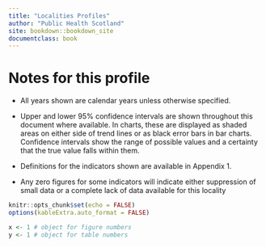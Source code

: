```yaml
---
title: "Localities Profiles"
author: "Public Health Scotland"
site: bookdown::bookdown_site
documentclass: book
---
```


# Notes for this profile

\newline

-   All years shown are calendar years unless otherwise specified.

-   Upper and lower 95% confidence intervals are shown throughout this document where available. In charts, these are displayed as shaded areas on either side of trend lines or as black error bars in bar charts. Confidence intervals show the range of possible values and a certainty that the true value falls within them.

-   Definitions for the indicators shown are available in Appendix 1.

-   Any zero figures for some indicators will indicate either suppression of small data or a complete lack of data available for this locality

```r
knitr::opts_chunk$set(echo = FALSE)
options(kableExtra.auto_format = FALSE)

x <- 1 # object for figure numbers
y <- 1 # object for table numbers
```
